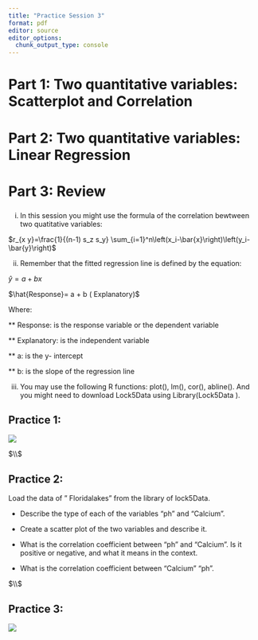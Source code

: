 ```yaml
---
title: "Practice Session 3"
format: pdf
editor: source
editor_options: 
  chunk_output_type: console
---
```


# Part 1:  Two quantitative variables: Scatterplot and Correlation
# Part 2:  Two quantitative variables: Linear Regression 
# Part 3:  Review

### 

i) In this session you might use the formula of the correlation bewtween two quatitative variables:

$r_{x y}=\frac{1}{(n-1) s_z s_y} \sum_{i=1}^n\left(x_i-\bar{x}\right)\left(y_i-\bar{y}\right)$


ii) Remember that the fitted regression line is defined by the equation: 

$\hat{y}=a+bx$

$\hat{Response}= a + b ( Explanatory)$

Where: 

  ** Response: is the response variable or the dependent variable

  ** Explanatory: is the independent variable
  
  ** a: is the y- intercept
  
  ** b: is the slope of the regression line
  
  iii) You may use the following R functions: plot(), lm(), cor(), abline(). And you
  might need to download Lock5Data using Library(Lock5Data ). 

  
## Practice 1: 


![](scatterplots.png)



$\\$


## Practice 2:

Load the data of " Floridalakes" from the library of lock5Data. 

- Describe the type of each of the variables "ph" and "Calcium". 

- Create a scatter plot of the two variables and describe it. 

- What is the correlation coefficient between "ph" and "Calcium". Is it positive or negative, and what it means in the context.

- What is the correlation coefficient between "Calcium" "ph".  

$\\$

## Practice 3:

![](regression_true_false.png)




  


